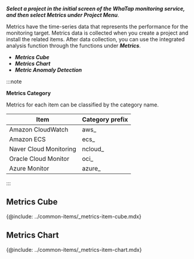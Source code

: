 **_Select a project in the initial screen of the WhaTap monitoring service, and then select _**Metrics**_ under Project Menu_**.

Metrics have the time-series data that represents the performance for the monitoring target. Metrics data is collected when you create a project and install the related items. After data collection, you can use the integrated analysis function through the functions under **_Metrics_**.

-   **_Metrics Cube_**
-   **_Metrics Chart_**
-   **_Metric Anomaly Detection_**

:::note 

**Metrics Category**

Metrics for each item can be classified by the category name.

| Item                   | Category prefix |
| ---------------------- | --------------- |
| Amazon CloudWatch      | aws\_           |
| Amazon ECS             | ecs\_           |
| Naver Cloud Monitoring | ncloud\_        |
| Oracle Cloud Monitor   | oci\_           |
| Azure Monitor          | azure\_         |

:::

## Metrics Cube

{@include: ../common-items/_metrics-item-cube.mdx}

## Metrics Chart

{@include: ../common-items/_metrics-item-chart.mdx}

<!-- 메트릭스 이상 탐지 문서 필요 230127 -->

<!-- 화면 필요? -->
